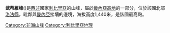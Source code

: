 {{Infobox mountain
| Name = 武蒂維峰
| photo = 
| photo_caption = 
| Elevation = 1,440米
| elevation_ref = 
| prominence_m = 
| prominence_ref = 
| map = Liberia
| map_caption = 
| label_position = bottom
| listing = 
| Location = {{flag|Liberia}}
| Range = [[畿內亞高地|畿內亞高地]]
| latd = 8 | latm = 08 | lats = 45 | latNS = N
| longd = 9 | longm = 55 | longs = 30 | longEW = W
| coordinates_ref = 
| topo = 
| type = 
| age = 
| first_ascent = 
| easiest_route = 
}}

'''武蒂維峰'''({{lang-en|Mount Wuteve}})是[[西非|西非]]國家[[利比里亞|利比里亞]]的山峰，屬於[[畿內亞高地|畿內亞高地]]的一部分，位於該國北部[[洛法縣|洛法縣]]，毗鄰與[[畿內亞|畿內亞]]接壤的邊境，海拔高度1,440米，是該國最高點。

[[Category:非洲山峰|Category:非洲山峰]]
[[Category:利比里亞地理|Category:利比里亞地理]]

{{Liberia-stub}}